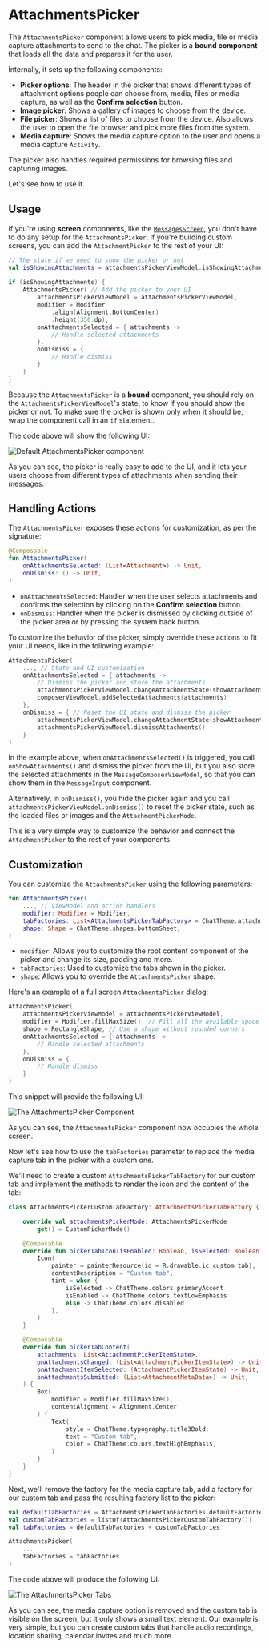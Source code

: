 # AttachmentsPicker

The `AttachmentsPicker` component allows users to pick media, file or media capture attachments to send to the chat. The picker is a **bound component** that loads all the data and prepares it for the user.

Internally, it sets up the following components:

* **Picker options**: The header in the picker that shows different types of attachment options people can choose from, media, files or media capture, as well as the **Confirm selection** button.
* **Image picker**: Shows a gallery of images to choose from the device.
* **File picker**: Shows a list of files to choose from the device. Also allows the user to open the file browser and pick more files from the system.
* **Media capture**: Shows the media capture option to the user and opens a media capture `Activity`.

The picker also handles required permissions for browsing files and capturing images.

Let's see how to use it.

## Usage

If you're using **screen** components, like the [`MessagesScreen`](./01-messages-screen.mdx), you don't have to do any setup for the `AttachmentsPicker`. If you're building custom screens, you can add the `AttachmentPicker` to the rest of your UI:

```kotlin
// The state if we need to show the picker or not
val isShowingAttachments = attachmentsPickerViewModel.isShowingAttachments
        
if (isShowingAttachments) {
    AttachmentsPicker( // Add the picker to your UI
        attachmentsPickerViewModel = attachmentsPickerViewModel,
        modifier = Modifier
            .align(Alignment.BottomCenter)
            .height(350.dp),
        onAttachmentsSelected = { attachments ->
            // Handle selected attachments
        },
        onDismiss = {
            // Handle dismiss
        }
    )
}
```

Because the `AttachmentsPicker` is a **bound** component, you should rely on the `AttachmentsPickerViewModel`'s state, to know if you should show the picker or not. To make sure the picker is shown only when it should be, wrap the component call in an `if` statement.

The code above will show the following UI:

![Default AttachmentsPicker component](../../assets/compose_default_attachments_picker_component.png)

As you can see, the picker is really easy to add to the UI, and it lets your users choose from different types of attachments when sending their messages.

## Handling Actions

The `AttachmentsPicker` exposes these actions for customization, as per the signature:

```kotlin
@Composable
fun AttachmentsPicker(
    onAttachmentsSelected: (List<Attachment>) -> Unit,
    onDismiss: () -> Unit,
)
```

* `onAttachmentsSelected`: Handler when the user selects attachments and confirms the selection by clicking on the **Confirm selection** button.
* `onDismiss`: Handler when the picker is dismissed by clicking outside of the picker area or by pressing the system back button.

To customize the behavior of the picker, simply override these actions to fit your UI needs, like in the following example:

```kotlin
AttachmentsPicker(
    ..., // State and UI customization
    onAttachmentsSelected = { attachments -> 
        // Dismiss the picker and store the attachments
        attachmentsPickerViewModel.changeAttachmentState(showAttachments = false)
        composerViewModel.addSelectedAttachments(attachments)
    },
    onDismiss = { // Reset the UI state and dismiss the picker
        attachmentsPickerViewModel.changeAttachmentState(showAttachments = false)
        attachmentsPickerViewModel.dismissAttachments()
    }
)
```

In the example above, when `onAttachmentsSelected()` is triggered, you call `onShowAttachments()` and dismiss the picker from the UI, but you also store the selected attachments in the `MessageComposerViewModel`, so that you can show them in the `MessageInput` component.

Alternatively, in `onDismiss()`, you hide the picker again and you call `attachmentsPickerViewModel.onDismiss()` to reset the picker state, such as the loaded files or images and the `AttachmentPickerMode`.

This is a very simple way to customize the behavior and connect the `AttachmentPicker` to the rest of your components.

## Customization

You can customize the `AttachmentsPicker` using the following parameters:

```kotlin
fun AttachmentsPicker(
    ..., // ViewModel and action handlers
    modifier: Modifier = Modifier,
    tabFactories: List<AttachmentsPickerTabFactory> = ChatTheme.attachmentsPickerTabFactories,
    shape: Shape = ChatTheme.shapes.bottomSheet,
)
```

* `modifier`: Allows you to customize the root content component of the picker and change its size, padding and more.
* `tabFactories`: Used to customize the tabs shown in the picker.
* `shape`: Allows you to override the `AttachmentsPicker` shape.

Here's an example of a full screen `AttachmentsPicker` dialog:

```kotlin
AttachmentsPicker(
    attachmentsPickerViewModel = attachmentsPickerViewModel,
    modifier = Modifier.fillMaxSize(), // Fill all the available space
    shape = RectangleShape, // Use a shape without rounded corners
    onAttachmentsSelected = { attachments ->
        // Handle selected attachments
    },
    onDismiss = {
        // Handle dismiss
    }
)
```

This snippet will provide the following UI:

![The AttachmentsPicker Component](../../assets/compose_custom_attachments_picker_component.png)

As you can see, the `AttachmentsPicker` component now occupies the whole screen.

Now let's see how to use the `tabFactories` parameter to replace the media capture tab in the picker with a custom one.

We'll need to create a custom `AttachmentsPickerTabFactory` for our custom tab and implement the methods to render the icon and the content of the tab:

```kotlin
class AttachmentsPickerCustomTabFactory: AttachmentsPickerTabFactory {

    override val attachmentsPickerMode: AttachmentsPickerMode
        get() = CustomPickerMode()

    @Composable
    override fun pickerTabIcon(isEnabled: Boolean, isSelected: Boolean) {
        Icon(
            painter = painterResource(id = R.drawable.ic_custom_tab),
            contentDescription = "Custom tab",
            tint = when {
                isSelected -> ChatTheme.colors.primaryAccent
                isEnabled -> ChatTheme.colors.textLowEmphasis
                else -> ChatTheme.colors.disabled
            },
        )
    }

    @Composable
    override fun pickerTabContent(
        attachments: List<AttachmentPickerItemState>,
        onAttachmentsChanged: (List<AttachmentPickerItemState>) -> Unit,
        onAttachmentItemSelected: (AttachmentPickerItemState) -> Unit,
        onAttachmentsSubmitted: (List<AttachmentMetaData>) -> Unit,
    ) {
        Box(
            modifier = Modifier.fillMaxSize(),
            contentAlignment = Alignment.Center
        ) {
            Text(
                style = ChatTheme.typography.title3Bold,
                text = "Custom tab",
                color = ChatTheme.colors.textHighEmphasis,
            )
        }
    }
}
```

Next, we'll remove the factory for the media capture tab, add a factory for our custom tab and pass the resulting factory list to the picker:

```kotlin
val defaultTabFactories = AttachmentsPickerTabFactories.defaultFactories(mediaCaptureTabEnabled = false)
val customTabFactories = listOf(AttachmentsPickerCustomTabFactory())
val tabFactories = defaultTabFactories + customTabFactories

AttachmentsPicker(
    ...
    tabFactories = tabFactories
)
```

The code above will produce the following UI:

![The AttachmentsPicker Tabs](../../assets/compose_custom_attachments_picker_tabs.png)

As you can see, the media capture option is removed and the custom tab is visible on the screen, but it only shows a small text element. Our example is very simple, but you can create custom tabs that handle audio recordings, location sharing, calendar invites and much more.